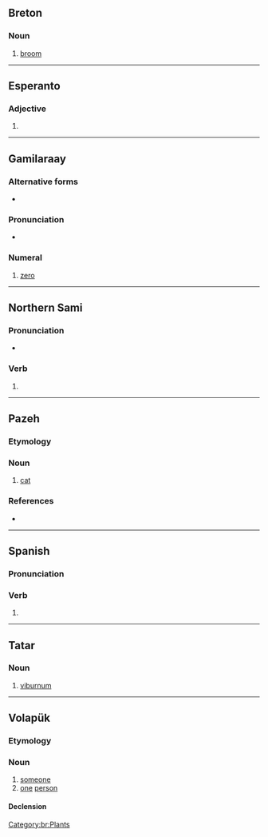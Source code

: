 {{also|Balan|bălan|Bălan|Ba Lan|bɑlɑŋ}}
==Breton==

===Noun===
{{br-noun|is=c|s=balanenn}}

# [[broom]] {{qualifier|genus {{m|mul|Genista}}}}

[[Category:br:Plants]]

----

==Esperanto==

===Adjective===
{{eo-head}}

# {{eo-form of|bal|an}}

----

==Gamilaraay==

===Alternative forms===
* {{l|kld|0}}

===Pronunciation===
* {{IPA|kld|/balan/}}

===Numeral===
{{head|kld|numeral}}

# [[zero]]

----

==Northern Sami==

===Pronunciation===
* {{se-IPA}}

===Verb===
{{head|se|verb form}}

# {{inflection of|se|ballat||1|s|pres|indc}}

----

==Pazeh==

===Etymology===
{{rfe|pzh}}

===Noun===
{{head|pzh|noun}}

# [[cat]]
#: {{ux|pzh|tabakedaw nita ki '''balan'''!|Let's beat the cat!}}

===References===
* {{R:pzh:BZCD|page=81}}

{{c|pzh|Felids}}

----

==Spanish==

===Pronunciation===
{{es-pr}}

===Verb===
{{head|es|verb form}}

# {{es-verb form of|balar}}

----

==Tatar==

===Noun===
{{head|tt|noun}}

# [[viburnum]]

----

==Volapük==

===Etymology===
{{suffix|vo|bal|an}}

===Noun===
{{vo-noun}}

# [[someone]]
# [[one]] [[person]]

====Declension====
{{vo-decl-noun}}